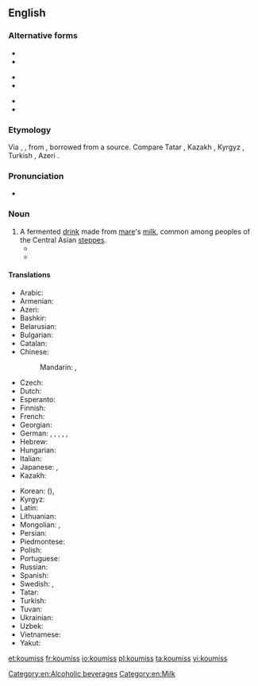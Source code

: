 ==English==
{{wikipedia|kumis}}

===Alternative forms===
{{top3}}
* {{l|en|kumis}}
* {{l|en|kumiss}}
{{mid3}}
* {{l|en|kumisz}}
* {{l|en|kymys}}
{{mid3}}
* {{l|en|kymyz}}
* {{l|en|qymyz}}
{{bottom}}

===Etymology===
Via {{etyl|fr|en}} {{term|koumis|lang=fr}}, {{etyl|de|en}} {{term|Kumiss|lang=de}}, from {{etyl|ru|en}} {{term|кумыс|tr=kumýs|lang=ru}}, borrowed from a {{etyl|trk|en}} source. Compare Tatar {{l|tt|кымыз|tr=kımız}}, Kazakh {{l|ka|қымыз|tr=qımız}}, Kyrgyz {{l|ky|кымыз|tr=kımız}}, Turkish {{l|tr|kımız}}, Azeri {{l|az|qımız}}.

===Pronunciation===
* {{IPA|/ˈkuːmɪs/}}

===Noun===
{{en-noun|-|es}}

# A fermented [[drink]] made from [[mare]]'s [[milk]], common among peoples of the Central Asian [[steppes]].
#* {{quote-book
 | author  = [[w:Thomas Pynchon|Thomas Pynchon]]
 | title   = [[w:Against the Day|Against the Day]]
 | publisher = Vintage 2007
 | year    = 2006
 | page    = 688
 | passage = Here, for example—a Scythian '''koumiss''' vessel, third century B.C.  You can clearly see the Greek influence, especially in the friezework.
}}
#* {{quote-book
 | author  = [[w:Herbert Allen Giles|Herbert Allen Giles]]
 | title   = [[s:A Chinese Biographical Dictionary|A Chinese Biographical Dictionary]]
 | year    = 1898
 | page    = 12
 | passage = [Of a Persian wine] One name for this wine was 黑水晶 "black crystal"; it has also been confused with '''koumiss'''.
}}

====Translations====
{{trans-top|fermented drink}}
* Arabic: {{t|ar|كوميس|m|tr=kūmīs|sc=Arab}}
* Armenian: {{t|hy|կումիս|tr=kumis}}
* Azeri: {{t|az|qımız}}
* Bashkir: {{t|ba|ҡымыҙ|tr=qımız|sc=Cyrl}}
* Belarusian: {{t|be|кумыс|m|tr=kumýs}}
* Bulgarian: {{t|bg|кумис|m|tr=kumís|sc=Cyrl}}
* Catalan: {{t|ca|kumis|m}}
* Chinese:
*: Mandarin: {{t|cmn|馬奶酒|sc=Hani}}, {{t|cmn|马奶酒|tr=mǎnǎijiǔ|sc=Hani}}
* Czech: {{t|cs|kumys|m}}
* Dutch: {{t|nl|koemis}}
* Esperanto: {{t|eo|kumiso}}
* Finnish: {{t|fi|kumissi}}
* French: {{t|fr|kumiz|m}}
* Georgian: {{t|ka|კუმისი|tr=kumisi|sc=Geor}}
* German: {{t|de|Kumys|m}},  {{t|de|Kumyß|m}},  {{t|de|Kumyss|m}},  {{t|de|Kumiss|m}},  {{t|de|Kumis|m}},  {{t|de|Kumiß|m}}
* Hebrew: {{t|he|קומיס|m|tr=qimis}}
* Hungarian: {{t+|hu|kumisz}}
* Italian: {{t|it|kumis|m}}
* Japanese: {{t|ja|馬乳酒|tr=ばにゅうしゅ, banyūshu}},  {{t|ja|クミス|tr=kumisu}}
* Kazakh: {{t|kk|қымыз|sc=Cyrl|tr=qımız}}
{{trans-mid}}
* Korean: {{t|ko|마유주|tr=mayuju|sc=Hang}} ({{t|ko|馬乳酒|sc=Hani}}),  {{t|ko|쿠미스|tr=kumiseu|sc=Hang}}
* Kyrgyz: {{t|ky|кымыз|tr=kımız|sc=Cyrl}}
* Latin: {{t|la|cosmos}}
* Lithuanian: {{t|lt|kumysas}}
* Mongolian: {{t|mn|айраг|tr=ajrag|sc=Cyrl}}, {{t|mn|цэгээ|tr=tsegee|sc=Cyrl}}
* Persian: {{t|fa|کومیس|tr=kumis|sc=fa-Arab}}
* Piedmontese: {{t|pms|koumyss}}
* Polish: {{t+|pl|kumys|m}}
* Portuguese: {{t+|pt|kumis|m}}
* Russian: {{t+|ru|кумыс|m|tr=kumýs}}
* Spanish: {{t|es|kumis|m}}
* Swedish: {{t|sv|kumys}},  {{t|sv|kumiss}}
* Tatar: {{t+|tt|кымыз|tr=kımız|sc=Cyrl}}
* Turkish: {{t+|tr|kımız}}
* Tuvan: {{t|tyv|хымыс|tr=hymys}}
* Ukrainian: {{t|uk|кумис|m|tr=kumýs}}
* Uzbek: {{t|uz|qimiz}}
* Vietnamese: {{t|vi|rượu sữa ngựa}}
* Yakut: {{t|sah|кымыс|tr=kymys|sc=Cyrl}}
{{trans-bottom}}

[[Category:en:Alcoholic beverages]]
[[Category:en:Milk]]

[[et:koumiss]]
[[fr:koumiss]]
[[io:koumiss]]
[[pl:koumiss]]
[[ta:koumiss]]
[[vi:koumiss]]